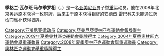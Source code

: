 {{MedalTableTop}}
{{MedalCountry| {{ARM}} }}
{{MedalSport | 男子[[舉重|舉重]]}}
{{MedalCompetition | [[奧林匹克運動會|奧林匹克運動會]]}}
{{MedalSilver| [[2008年夏季奧林匹克運動會|2008年北京]] | [[2008年夏季奧林匹克運動會舉重比賽|85公斤級]]}}
{{MedalBottom}}
'''季格兰·瓦尔班·马尔季罗相'''（{{lang-hy|Տիգրան Գ. Մարտիրոսյան|Tigran Vardan Martirosyan}}，{{bd|1983年|3月3日||}}）是一名[[亚美尼亚|亚美尼亚]]男子[[举重|举重]]运动员。他在2008年北京奥运原本获得一枚铜牌，后来由于原本获得银牌的[[安德烈·雷巴科夫|安德烈·雷巴科夫]]未能通过药检而递补获得银牌。

{{DEFAULTSORT:Martirosyan, Tigran Vardan}}
[[Category:亚美尼亚运动员|Category:亚美尼亚运动员]]
[[Category:亞美尼亞奧林匹克運動會銀牌得主|Category:亞美尼亞奧林匹克運動會銀牌得主]]
[[Category:2008年夏季奧林匹克運動會獎牌得主|Category:2008年夏季奧林匹克運動會獎牌得主]]
[[Category:2004年夏季奧林匹克運動會舉重運動員|Category:2004年夏季奧林匹克運動會舉重運動員]]
[[Category:2008年夏季奧林匹克運動會舉重運動員|Category:2008年夏季奧林匹克運動會舉重運動員]]
[[Category:奧林匹克運動會舉重獎牌得主|Category:奧林匹克運動會舉重獎牌得主]]

{{Armenia-stub}}